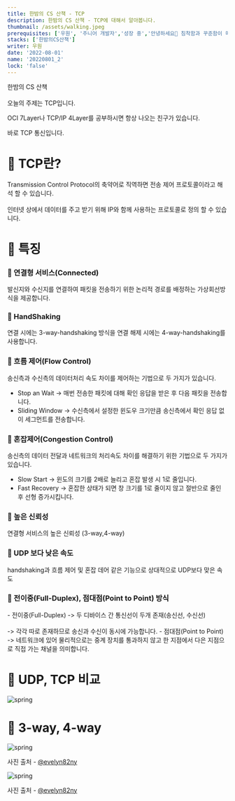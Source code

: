 ```yaml
---
title: 한밤의 CS 산책 - TCP
description: 한밤의 CS 산책 - TCP에 대해서 알아봅니다.
thumbnail: /assets/walking.jpeg
prerequisites: ['우원', '주니어 개발자','성장 중','안녕하세요👏 침착함과 꾸준함이 매력인 주니어 개발자 우원입니다.']
stacks: ['한밤의CS산책']
writer: 우원
date: '2022-08-01'
name: '20220801_2' 
lock: 'false'
---
```


한밤의 CS 산책<br></br>
오늘의 주제는 TCP입니다.

OCI 7Layer나 TCP/IP 4Layer를 공부하시면
항상 나오는 친구가 있습니다.

바로 TCP 통신입니다.

# 🧐 TCP란?

<div className="bg-gray-50 my-4 px-4 py-2 border-l-4 border-green-400 hover:bg-gray-100 hover:border-indigo-400 transition duration-300 ease-in-out">
Transmission Control Protocol의 축약어로 직역하면 전송 제어 프로토콜이라고 해석 할 수 있습니다. <br></br>
인터넷 상에서 데이터를 주고 받기 위해 IP와 함께 사용하는 프로토콜로 정의 할 수 있습니다.
</div>

# 🧐 특징 
### 🧩 연결형 서비스(Connected)

<div className="bg-gray-50 my-4 px-4 py-2 border-l-4 border-green-400 hover:bg-gray-100 hover:border-indigo-400 transition duration-300 ease-in-out">
발신지와 수신지를 연결하여 패킷을 전송하기 위한 논리적 경로를 배정하는 가상회선방식을 제공합니다.
</div>

### 🧩 HandShaking

<div className="bg-gray-50 my-4 px-4 py-2 border-l-4 border-green-400 hover:bg-gray-100 hover:border-indigo-400 transition duration-300 ease-in-out">
연결 시에는 3-way-handshaking 방식을 연결 해제 시에는 4-way-handshaking를 사용합니다.
</div>

### 🧩 흐름 제어(Flow Control)

<div className="bg-gray-50 my-4 px-4 py-2 border-l-4 border-green-400 hover:bg-gray-100 hover:border-indigo-400 transition duration-300 ease-in-out">
송신측과 수신측의 데이터처리 속도 차이를 제어하는 기법으로 두 가지가 있습니다.

- Stop an Wait
-> 매번 전송한 패킷에 대해 확인 응답을 받은 후 다음 패킷을 전송합니다.
- Sliding Window
-> 수신측에서 설정한 윈도우 크기만큼 송신측에서 확인 응답 없이 세그먼트를 전송합니다.
</div>

### 🧩 혼잡제어(Congestion Control)

<div className="bg-gray-50 my-4 px-4 py-2 border-l-4 border-green-400 hover:bg-gray-100 hover:border-indigo-400 transition duration-300 ease-in-out">
송신측의 데이터 전달과 네트워크의 처리속도 차이를 해결하기 위한 기법으로 두 가지가 있습니다.

- Slow Start
-> 윈도의 크기를 2배로 늘리고 혼잡 발생 시 1로 줄입니다.
- Fast Recovery
-> 혼잡한 상태가 되면 창 크기를 1로 줄이지 않고 절반으로 줄인 후 선형 증가시킵니다.
</div>


### 🧩 높은 신뢰성

<div className="bg-gray-50 my-4 px-4 py-2 border-l-4 border-green-400 hover:bg-gray-100 hover:border-indigo-400 transition duration-300 ease-in-out">
연결형 서비스의 높은 신뢰성 (3-way,4-way)
</div>

### 🧩 UDP 보다 낮은 속도

<div className="bg-gray-50 my-4 px-4 py-2 border-l-4 border-green-400 hover:bg-gray-100 hover:border-indigo-400 transition duration-300 ease-in-out">
handshaking과 흐름 제어 및 혼잡 데어 같은 기능으로 상대적으로 UDP보다 맞은 속도
</div>

### 🧩 전이중(Full-Duplex), 점대점(Point to Point) 방식

<div className="bg-gray-50 my-4 px-4 py-2 border-l-4 border-green-400 hover:bg-gray-100 hover:border-indigo-400 transition duration-300 ease-in-out">
- 전이중(Full-Duplex)
-> 두 디바이스 간 통신선이 두개 존재(송신선, 수신선)<br></br>
-> 각각 따로 존재하므로 송신과 수신이 동시에 가능합니다.
- 점대점(Point to Point)
-> 네트워크에 있어 물리적으로는 중계 장치를 통과하지 않고 한 지점에서 다은 지점으로 직접 가는 채널을 의미합니다.
</div>

# 🧐 UDP, TCP 비교

<div className="flex justify-center items-center py-5">
  <img src="https://velog.velcdn.com/images/thewoowon/post/97adc8fd-1034-4618-ab85-6b6e76426c84/image.png" alt="spring"/>
</div>

# 🧐 3-way, 4-way

<div className="flex justify-center items-center py-5">
  <img src="https://velog.velcdn.com/images/thewoowon/post/7a6e2490-641d-45d8-be69-bdf523881f9d/image.png" alt="spring"/>
</div>

<p className="text-center py-3">
    사진 출처 -
    <span><a target="_blank" href="https://velog.io/@evelyn82ny/4-way-handshake" className="a-custom">@evelyn82ny</a></span>
</p>

<div className="flex justify-center items-center py-5">
  <img src="https://velog.velcdn.com/images/thewoowon/post/efaa7508-4a12-42b4-bb2c-fb253efd9c3e/image.png" alt="spring"/>
</div>

<p className="text-center py-3">
    사진 출처 -
    <span><a target="_blank" href="https://velog.io/@evelyn82ny/4-way-handshake" className="a-custom">@evelyn82ny</a></span>
</p>
